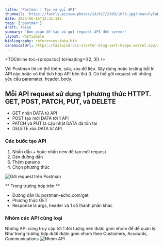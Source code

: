 ```yaml
---
title: 'Postman | Tạo và gửi API'
thumnail: 'https://fastly.picsum.photos/id/617/2509/1673.jpg?hmac=FyFaMt07sniSty8upa_5kIkAOQUy7OFnjcrPf6hISYk'
date: 2023-06-15T12:32:14Z
tags: ['postman']
draft: false
summary: 'Đơn giản để tạo và gửi request API đến server'
layout: PostSimple
bibliography: references-data.bib
canonicalUrl: https://tailwind-css-starter-blog-vert-kappa.vercel.app//blog/new-features-in-v1/
---
```


<TOCInline toc={props.toc} toHeading={(2, 3)} />

Với Postman thì có thể thêm, sửa, xóa dữ liệu. Xây dựng hoặc testing bất kì API nào hoặc có thể tích hợp API bên thứ 3. Có thể gởi request với những yêu cầu paramater, header, body.

## Mỗi API request sử dụng 1 phương thức HTTPT. GET, POST, PATCH, PUT, và DELETE

- GET nhận DATA từ API
- POST tạo mới DATA tới 1 API
- PATCH và PUT là cập nhật DATA đã tồn tại
- DELETE xóa DATA từ API

### Các bước tạo API

1. Nhấn dấu + hoặc nhấn new để tạo mới request
2. Dán đường dẫn
3. Thêm params
4. Chọn phương thức

![Gởi request trên Postman](https://hksbjaideaoctdqnkzug.supabase.co/storage/v1/object/public/affiliate/cource/request_api_postman.jpeg)

** Trong trường hợp trên **

- Đường dẫn là: postman-echo.com/get
- Phương thức GET
- Response là args, header và 1 số thành phần khác

### Nhóm các API cùng loại

Những API cùng truy cập tới 1 đối tượng nên được gom nhóm để dễ quản lý. Như trong trường hợp dưới được gom nhóm theo Customers, Accounts, Communications
![Nhóm API](https://hksbjaideaoctdqnkzug.supabase.co/storage/v1/object/public/affiliate/cource/postman_group_api.jpeg)
